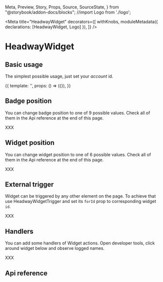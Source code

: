   Meta,
  Preview,
  Story,
  Props,
  Source,
  SourceState,
} from "@storybook/addon-docs/blocks";
//import Logo from './logo';

<Meta
  title="HeadwayWidget"
  decorators={[
    withKnobs,
    moduleMetadata({ declarations: [HeadwayWidget, Logo] }),
  ]}
/>

# HeadwayWidget

## Basic usage

The simplest possible usage, just set your _account_ id.

<Preview>
  <Story name="Basic">
    {{
      template:
        '<headway-widget account="J1LKG7"><logo></logo></headway-widget>',
      props: () => ({}),
    }}
  </Story>
</Preview>

## Badge position

You can change badge position to one of 9 possible values. Check all of them in the Api reference at the end of this page.

XXX

## Widget position

You can change widget position to one of 6 possible values. Check all of them in the Api reference at the end of this page.

XXX

## External trigger

Widget can be triggered by any other element on the page. To achieve that use HeadwayWidgetTrigger and set its `forId`
prop to corresponding widget `id`.

XXX

## Handlers

You can add some handlers of Widget actions. Open developer tools, click around widget below and observe
logged names.

XXX

## Api reference

<Props of={HeadwayWidget} />
